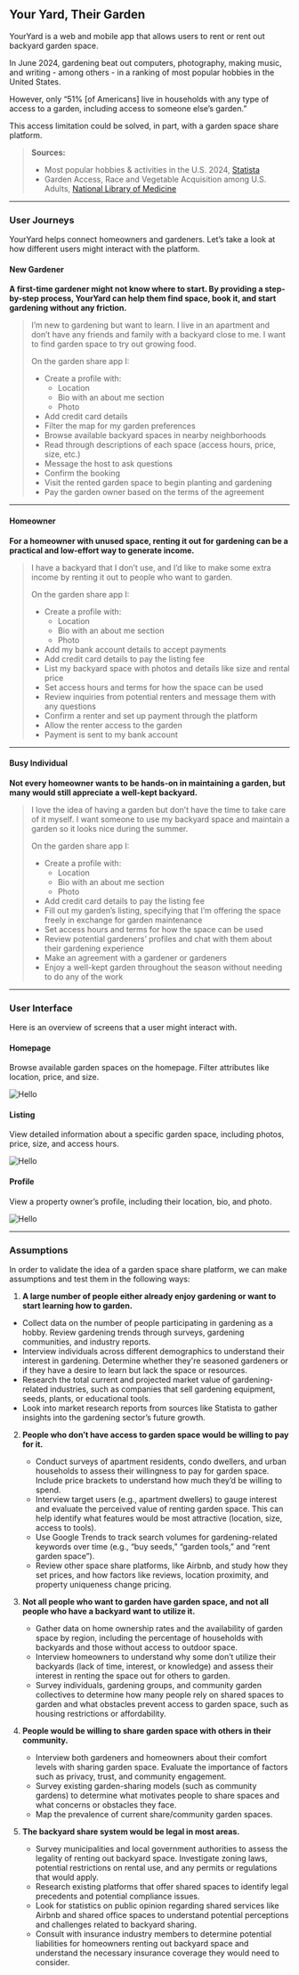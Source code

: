 
## Your Yard, Their Garden

YourYard is a web and mobile app that allows users to rent or rent out backyard garden space.

In June 2024, gardening beat out computers, photography, making music, and writing - among others - in a ranking of most popular hobbies in the United States.

However, only “51% [of Americans] live in households with any type of access to a garden, including access to someone else’s garden.”

This access limitation could be solved, in part, with a garden space share platform.

> **Sources:**
>
> - Most popular hobbies & activities in the U.S. 2024, [Statista](https://www.statista.com/forecasts/997050/most-popular-hobbies-and-activities-in-the-us#:~:text=When%20it%20comes%20to%20the,consumers%20who%20like%20to%20read)
> - Garden Access, Race and Vegetable Acquisition among U.S. Adults, [National Library of Medicine](https://www.ncbi.nlm.nih.gov/pmc/articles/PMC8625112/)

---

### User Journeys

YourYard helps connect homeowners and gardeners. Let’s take a look at how different users might interact with the platform.

#### **New Gardener**

**A first-time gardener might not know where to start. By providing a step-by-step process, YourYard can help them find space, book it, and start gardening without any friction.**

> I’m new to gardening but want to learn. I live in an apartment and don’t have any friends and family with a backyard close to me. I want to find garden space to try out growing food.
>
> On the garden share app I:
>
> - Create a profile with:
>   - Location
>   - Bio with an about me section
>   - Photo
> - Add credit card details
> - Filter the map for my garden preferences
> - Browse available backyard spaces in nearby neighborhoods
> - Read through descriptions of each space (access hours, price, size, etc.)
> - Message the host to ask questions
> - Confirm the booking
> - Visit the rented garden space to begin planting and gardening
> - Pay the garden owner based on the terms of the agreement

---

#### **Homeowner**

**For a homeowner with unused space, renting it out for gardening can be a practical and low-effort way to generate income.**

> I have a backyard that I don’t use, and I’d like to make some extra income by renting it out to people who want to garden.
>
> On the garden share app I:
>
> - Create a profile with:
>   - Location
>   - Bio with an about me section
>   - Photo
> - Add my bank account details to accept payments
> - Add credit card details to pay the listing fee
> - List my backyard space with photos and details like size and rental price
> - Set access hours and terms for how the space can be used
> - Review inquiries from potential renters and message them with any questions
> - Confirm a renter and set up payment through the platform
> - Allow the renter access to the garden
> - Payment is sent to my bank account

---

#### **Busy Individual**

**Not every homeowner wants to be hands-on in maintaining a garden, but many would still appreciate a well-kept backyard.**

> I love the idea of having a garden but don’t have the time to take care of it myself. I want someone to use my backyard space and maintain a garden so it looks nice during the summer.
>
> On the garden share app I:
>
> - Create a profile with:
>   - Location
>   - Bio with an about me section
>   - Photo
> - Add credit card details to pay the listing fee
> - Fill out my garden’s listing, specifying that I’m offering the space freely in exchange for garden maintenance
> - Set access hours and terms for how the space can be used
> - Review potential gardeners’ profiles and chat with them about their gardening experience
> - Make an agreement with a gardener or gardeners
> - Enjoy a well-kept garden throughout the season without needing to do any of the work

---

### User Interface

Here is an overview of screens that a user might interact with.

#### **Homepage**

Browse available garden spaces on the homepage. Filter attributes like location, price, and size.

<Image
  className="image"
  src="/homepage.png"
  alt="Hello"
  width={500}
  height={500}
/>

#### **Listing**

View detailed information about a specific garden space, including photos, price, size, and access hours.

<Image
  className="image"
  src="/listing.png"
  alt="Hello"
  width={500}
  height={500}
/>

#### **Profile**

View a property owner’s profile, including their location, bio, and photo.

<Image
  className="image"
  src="/account.png"
  alt="Hello"
  width={500}
  height={500}
/>

---

### Assumptions

In order to validate the idea of a garden space share platform, we can make assumptions and test them in the following ways:

1. **A large number of people either already enjoy gardening or want to start learning how to garden.**

- Collect data on the number of people participating in gardening as a hobby. Review gardening trends through surveys, gardening communities, and industry reports.
- Interview individuals across different demographics to understand their interest in gardening. Determine whether they're seasoned gardeners or if they have a desire to learn but lack the space or resources.
- Research the total current and projected market value of gardening-related industries, such as companies that sell gardening equipment, seeds, plants, or educational tools.
- Look into market research reports from sources like Statista to gather insights into the gardening sector’s future growth.

2. **People who don’t have access to garden space would be willing to pay for it.**

   - Conduct surveys of apartment residents, condo dwellers, and urban households to assess their willingness to pay for garden space. Include price brackets to understand how much they’d be willing to spend.
   - Interview target users (e.g., apartment dwellers) to gauge interest and evaluate the perceived value of renting garden space. This can help identify what features would be most attractive (location, size, access to tools).
   - Use Google Trends to track search volumes for gardening-related keywords over time (e.g., “buy seeds,” “garden tools,” and “rent garden space”).
   - Review other space share platforms, like Airbnb, and study how they set prices, and how factors like reviews, location proximity, and property uniqueness change pricing.

3. **Not all people who want to garden have garden space, and not all people who have a backyard want to utilize it.**

   - Gather data on home ownership rates and the availability of garden space by region, including the percentage of households with backyards and those without access to outdoor space.
   - Interview homeowners to understand why some don’t utilize their backyards (lack of time, interest, or knowledge) and assess their interest in renting the space out for others to garden.
   - Survey individuals, gardening groups, and community garden collectives to determine how many people rely on shared spaces to garden and what obstacles prevent access to garden space, such as housing restrictions or affordability.

4. **People would be willing to share garden space with others in their community.**

   - Interview both gardeners and homeowners about their comfort levels with sharing garden space. Evaluate the importance of factors such as privacy, trust, and community engagement.
   - Survey existing garden-sharing models (such as community gardens) to determine what motivates people to share spaces and what concerns or obstacles they face.
   - Map the prevalence of current share/community garden spaces.

5. **The backyard share system would be legal in most areas.**
   - Survey municipalities and local government authorities to assess the legality of renting out backyard space. Investigate zoning laws, potential restrictions on rental use, and any permits or regulations that would apply.
   - Research existing platforms that offer shared spaces to identify legal precedents and potential compliance issues.
   - Look for statistics on public opinion regarding shared services like Airbnb and shared office spaces to understand potential perceptions and challenges related to backyard sharing.
   - Consult with insurance industry members to determine potential liabilities for homeowners renting out backyard space and understand the necessary insurance coverage they would need to consider.
